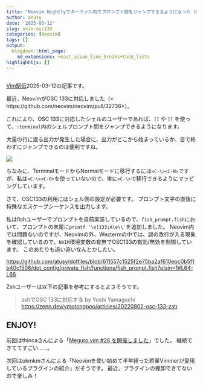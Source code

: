 ```yaml
---
title: "Neovim Nightlyでターミナル内でプロンプト間をジャンプできるようになった（OSC133）"
author: atusy
date: '2025-03-12'
slug: nvim-osc133
categories: [Neovim]
tags: []
output:
  blogdown::html_page:
    md_extensions: +east_asian_line_breaks+task_lists
highlighhtjs: []
---
```


```r
```

[Vim駅伝](https://vim-jp.org/ekiden/)2025-03-12の記事です。


最近、NeovimがOSC 133に対応しました（< https://github.com/neovim/neovim/pull/32736>）。

これにより、OSC 133に対応したシェルのユーザーであれば、`[[` や `]]` を使って、`:terminal`内のシェルプロンプト間をジャンプできるようになります。

大量の行に渡る出力が発生した場合に、出力がどこから始まっているか、目で終わずにジャンプできるのは便利ですね。

![](./images/demo.gif)

ちなみに、TerminalモードからNormalモードに移行するには`<C-\><C-N>`ですが、私は`<C-\><C-O>`を使っていないので、単に`<C-\>`で移行できるようにマッピングしています。

さて、OSC133の利用にはシェル側の設定が必要です。
プロンプト文字の直後に特殊なエスケープシーケンスを出力します。

私はfishユーザーでプロンプトを自前実装しているので、`fish_prompt.fish`において、プロンプトの末尾に`printf '\e]133;A\e\\'`を追加しました。
Neovim内では問題ないのですが、Neovimの外、Weztermの中では、謎の改行が入る現象を確認しているので、`NVIM`環境変数の有無でOSC133の有効/無効を制御しています。
このあたりも追い追いなんとかしたい。

<https://github.com/atusy/dotfiles/blob/611557c1525f2e75ba2af610ebc0b5f1b40c1508/dot_config/private_fish/functions/fish_prompt.fish?plain=1#L64-L66>

Zshユーザーは以下の記事を参考にするとよさそうです。

> zshでOSC 133に対応する by Yoshi Yamaguchi \
> <https://zenn.dev/ymotongpoo/articles/20220802-osc-133-zsh>


## ENJOY!

前回はthincaさんによる「[Meguro.vim #28 を開催しました](https://thinca.hatenablog.com/entry/2025/03/megurovim-28)」でした。
継続できててすごい……。

次回はokmkmさんによる「Neovimを使い始めて半年経った若輩Vimmerが愛用しているプラグインの紹介」だそうです。
最近、プラグインの棚卸できてないので楽しみ！
